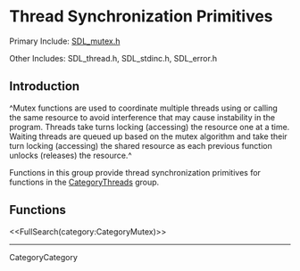 <!-- #master-page:CategoryTemplate -->
<!-- #master-date:Unknown-Date -->
<!-- format wiki -->
<!-- language en -->

= Thread Synchronization Primitives =

Primary Include:  [http://hg.libsdl.org/SDL/file/68dfd6df47da/include/SDL_mutex.h SDL_mutex.h]

Other Includes:  SDL_thread.h, SDL_stdinc.h, SDL_error.h


== Introduction ==

^Mutex functions are used to coordinate multiple threads using or calling the same resource to avoid interference that may cause instability in the program.  Threads take turns locking (accessing) the resource one at a time.  Waiting threads are queued up based on the mutex algorithm and take their turn locking (accessing) the shared resource as each previous function unlocks (releases) the resource.^

Functions in this group provide thread synchronization primitives for functions in the [[CategoryThreads]] group.

== Functions ==

<<FullSearch(category:CategoryMutex)>>

----
CategoryCategory

